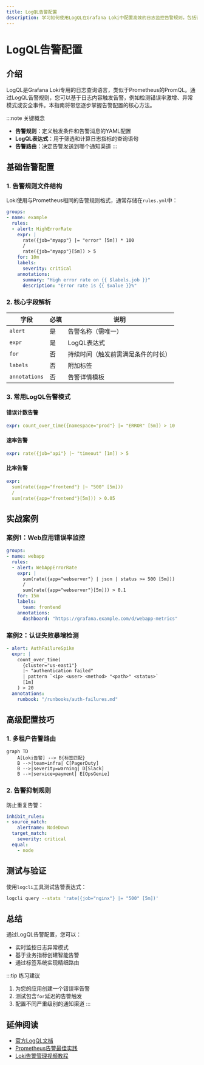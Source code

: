 ```yaml
---
title: LogQL告警配置
description: 学习如何使用LogQL在Grafana Loki中配置高效的日志监控告警规则，包括语法详解、实战案例和最佳实践。
---
```


# LogQL告警配置

## 介绍

LogQL是Grafana Loki专用的日志查询语言，类似于Prometheus的PromQL。通过LogQL告警规则，您可以基于日志内容触发告警，例如检测错误率激增、异常模式或安全事件。本指南将带您逐步掌握告警配置的核心方法。

:::note 关键概念
- **告警规则**：定义触发条件和告警消息的YAML配置
- **LogQL表达式**：用于筛选和计算日志指标的查询语句
- **告警路由**：决定告警发送到哪个通知渠道
:::

## 基础告警配置

### 1. 告警规则文件结构

Loki使用与Prometheus相同的告警规则格式，通常存储在`rules.yml`中：

```yaml
groups:
- name: example
  rules:
  - alert: HighErrorRate
    expr: |
      rate({job="myapp"} |= "error" [5m]) * 100
      /
      rate({job="myapp"}[5m]) > 5
    for: 10m
    labels:
      severity: critical
    annotations:
      summary: "High error rate on {{ $labels.job }}"
      description: "Error rate is {{ $value }}%"
```

### 2. 核心字段解析

| 字段 | 必填 | 说明 |
|------|------|------|
| `alert` | 是 | 告警名称（需唯一） |
| `expr` | 是 | LogQL表达式 |
| `for` | 否 | 持续时间（触发前需满足条件的时长） |
| `labels` | 否 | 附加标签 |
| `annotations` | 否 | 告警详情模板 |

### 3. 常用LogQL告警模式

#### 错误计数告警
```yaml
expr: count_over_time({namespace="prod"} |= "ERROR" [5m]) > 10
```

#### 速率告警
```yaml
expr: rate({job="api"} |~ "timeout" [1m]) > 5
```

#### 比率告警
```yaml
expr: 
  sum(rate({app="frontend"} |~ "500" [5m]))
  /
  sum(rate({app="frontend"}[5m])) > 0.05
```

## 实战案例

### 案例1：Web应用错误率监控

```yaml
groups:
- name: webapp
  rules:
  - alert: WebAppErrorRate
    expr: |
      sum(rate({app="webserver"} | json | status >= 500 [5m]))
      /
      sum(rate({app="webserver"}[5m])) > 0.1
    for: 15m
    labels:
      team: frontend
    annotations:
      dashboard: "https://grafana.example.com/d/webapp-metrics"
```

### 案例2：认证失败暴增检测

```yaml
- alert: AuthFailureSpike
  expr: |
    count_over_time(
      {cluster="us-east1"} 
      |~ "authentication failed" 
      | pattern `<ip> <user> <method> "<path>" <status>` 
      [1m]
    ) > 20
  annotations:
    runbook: "/runbooks/auth-failures.md"
```

## 高级配置技巧

### 1. 多租户告警路由

```mermaid
graph TD
    A[Loki告警] --> B{标签匹配}
    B -->|team=infra| C[PagerDuty]
    B -->|severity=warning| D[Slack]
    B -->|service=payment| E[OpsGenie]
```

### 2. 告警抑制规则

防止重复告警：
```yaml
inhibit_rules:
- source_match:
    alertname: NodeDown
  target_match:
    severity: critical
  equal:
    - node
```

## 测试与验证

使用`logcli`工具测试告警表达式：
```bash
logcli query --stats 'rate({job="nginx"} |= "500" [5m])'
```

## 总结

通过LogQL告警配置，您可以：
- 实时监控日志异常模式
- 基于业务指标创建智能告警
- 通过标签系统实现精细路由

:::tip 练习建议
1. 为您的应用创建一个错误率告警
2. 测试包含`for`延迟的告警触发
3. 配置不同严重级别的通知渠道
:::

## 延伸阅读

- [官方LogQL文档](https://grafana.com/docs/loki/latest/logql/)
- [Prometheus告警最佳实践](https://prometheus.io/docs/practices/alerting/)
- [Loki告警管理视频教程](https://grafana.com/tutorials/loki-alerting)